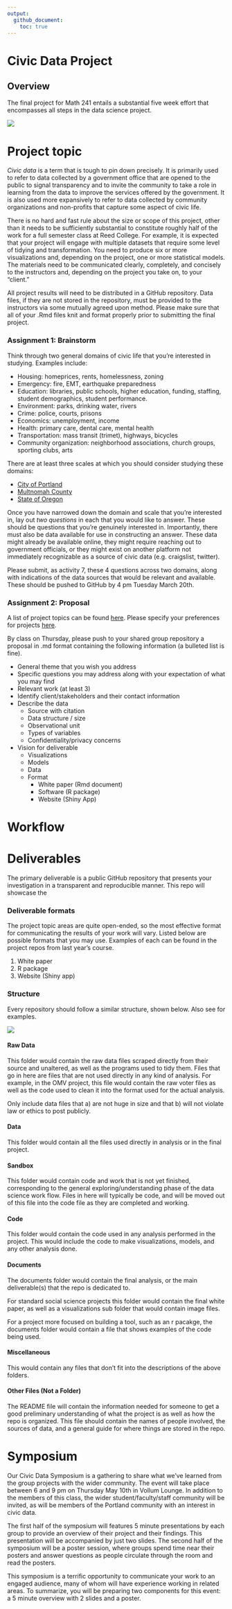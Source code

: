 ```yaml
---
output:
  github_document:
    toc: true
---
```


# Civic Data Project

## Overview

The final project for Math 241 entails a substantial five week effort that encompasses all steps in the data science project.

![](../figs/ds-cycle.png)

# Project topic

*Civic data* is a term that is tough to pin down precisely. It is primarily used to refer to data collected by a government office that are opened to the public to signal transparency and to invite the community to take a role in learning from the data to improve the services offered by the government. It is also used more expansively to refer to data collected by community organizations and non-profits that capture some aspect of civic life.

There is no hard and fast rule about the size or scope of this project, other than it needs to be sufficiently substantial to constitute roughly half of the work for a full semester class at Reed College. For example, it is expected that your project will engage with multiple datasets that require some level of tidying and transformation. You need to produce six or more visualizations and, depending on the project, one or more statistical models.  The materials need to be communicated clearly, completely, and concisely to the instructors and, depending on the project you take on, to your "client."

All project results will need to be distributed in a GitHub repository.  Data files, if they are not stored in the repository, must be provided to the instructors via some mutually agreed upon method. Please make sure that all of your .Rmd files knit and format properly prior to submitting the final project.

### Assignment 1: Brainstorm

Think through two general domains of civic life that you're interested in studying. Examples include:

- Housing: homeprices, rents, homelessness, zoning
- Emergency: fire, EMT, earthquake preparedness
- Education: libraries, public schools, higher education, funding, staffing, student demographics, student performance.
- Environment: parks, drinking water, rivers
- Crime: police, courts, prisons
- Economics: unemployment, income
- Health: primary care, dental care, mental health
- Transportation: mass transit (trimet), highways, bicycles
- Community organization: neighborhood associations, church groups, sporting clubs, arts

There are at least three scales at which you should consider studying these domains:

- [City of Portland ](https://www.portlandoregon.gov/26003)
- [Multnomah County](https://multco.us/departments)
- [State of Oregon](http://www.oregon.gov/pages/index.aspx)

Once you have narrowed down the domain and scale that you're interested in, lay out *two questions* in each that you would like to answer. These should be questions that you're genuinely interested in. Importantly, there must also be data available for use in constructing an answer. These data might already be available online, they might require reaching out to government officials, or they might exist on another platform not immediately recognizable as a source of civic data (e.g. craigslist, twitter).

Please submit, as activity 7, these 4 questions across two domains, along with indications of the data sources that would be relevant and available. These should be pushed to GitHub by 4 pm Tuesday March 20th.


### Assignment 2: Proposal

A list of project topics can be found [here](https://docs.google.com/document/d/106DX_mB95qy91LfW4CFEvsVCkjXLAeVL5k5vbWkXo3g/edit?usp=sharing). Please specify your preferences for projects [here](https://docs.google.com/forms/d/e/1FAIpQLSfec-hgE1gjXUOsLhRz0sM6GpcaPGeUYbnerLmYJ3FKKOK-Zw/viewform?usp=sf_link).

By class on Thursday, please push to your shared group repository a proposal in .md format containing the following information (a bulleted list is fine).

- General theme that you wish you address
- Specific questions you may address along with your expectation of what you may find
- Relevant work (at least 3)
- Identify client/stakeholders and their contact information
- Describe the data
    + Source with citation
    + Data structure / size
    + Observational unit
    + Types of variables
    + Confidentiality/privacy concerns
- Vision for deliverable
    + Visualizations
    + Models
    + Data
    + Format
        + White paper (Rmd document)
        + Software (R package)
        + Website (Shiny App)
  

# Workflow

# Deliverables

The primary deliverable is a public GitHub repository that presents your investigation in a transparent and reproducible manner. This repo will showcase the 

### Deliverable formats

The project topic areas are quite open-ended, so the most effective format for communicating the results of your work will vary. Listed below are possible formats that you may use. Examples of each can be found in the project repos from last year's course.

1. White paper
2. R package
3. Website (Shiny app)

### Structure

Every repository should follow a similar structure, shown below. Also see [](www.github.com/ds-elections) for examples.

![](../figs/model-repo.png)

#### Raw Data

This folder would contain the raw data files scraped directly from their source and unaltered, as well as the programs used to tidy them. Files that go in here are files that are not used directly in any kind of analysis. For example, in the OMV project, this file would contain the raw voter files as well as the code used to clean it into the format used for the actual analysis.

Only include data files that a) are not huge in size and that b) will not violate law or ethics to post publicly.

#### Data

This folder would contain all the files used directly in analysis or in the final project.

#### Sandbox

This folder would contain code and work that is not yet finished, corresponding to the general exploring/understanding phase of the data science work flow. Files in here will typically be code, and will be moved out of this file into the code file as they are completed and working.

#### Code

This folder would contain the code used in any analysis performed in the project. This would include the code to make visualizations, models, and any other analysis done.

#### Documents

The documents folder would contain the final analysis, or the main deliverable(s) that the repo is dedicated to.

For standard social science projects this folder would contain the final white paper, as well as a visualizations sub folder that would contain image files.

For a project more focused on building a tool, such as an r pacakge, the documents folder would contain a file that shows examples of the code being used.

#### Miscellaneous

This would contain any files that don't fit into the descriptions of the above folders.

#### Other Files (Not a Folder)

The README file will contain the information needed for someone to get a good preliminary understanding of what the project is as well as how the repo is organized. This file should contain the names of people involved, the sources of data, and a general guide for where things are stored in the repo.



# Symposium

Our Civic Data Symposium is a gathering to share what we've learned from the group projects with the wider community. The event will take place between 6 and 9 pm on Thursday May 10th in Vollum Lounge. In addition to the members of this class, the wider student/faculty/staff community will be invited, as will be members of the Portland community with an interest in civic data.

The first half of the symposium will features 5 minute presentations by each group to provide an overview of their project and their findings. This presentation will be accompanied by just two slides. The second half of the symposium will be a poster session, where groups spend time near their posters and answer questions as people circulate through the room and read the posters.

This symposium is a terrific opportunity to communicate your work to an engaged audience, many of whom will have experience working in related areas. To summarize, you will be preparing two components for this event: a 5 minute overview with 2 slides and a poster.

